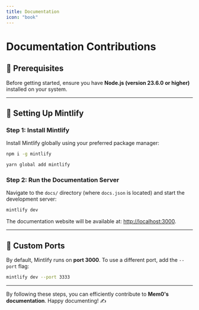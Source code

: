 ```yaml
---
title: Documentation
icon: "book"
---
```


<Snippet file="security-compliance.mdx" />

# Documentation Contributions

## 📌 Prerequisites

Before getting started, ensure you have **Node.js (version 23.6.0 or higher)** installed on your system.

---

## 🚀 Setting Up Mintlify

### Step 1: Install Mintlify

Install Mintlify globally using your preferred package manager:

<CodeGroup>

```bash npm
npm i -g mintlify
```

```bash yarn
yarn global add mintlify
```

</CodeGroup>

### Step 2: Run the Documentation Server

Navigate to the `docs/` directory (where `docs.json` is located) and start the development server:

```bash
mintlify dev
```

The documentation website will be available at: [http://localhost:3000](http://localhost:3000).

---

## 🔧 Custom Ports

By default, Mintlify runs on **port 3000**. To use a different port, add the `--port` flag:

```bash
mintlify dev --port 3333
```

---

By following these steps, you can efficiently contribute to **Mem0's documentation**. Happy documenting! ✍️

